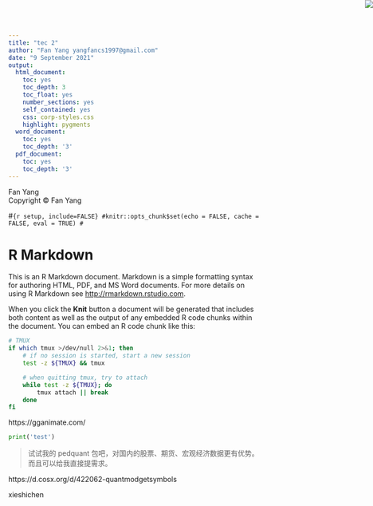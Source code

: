 ```yaml
---
title: "tec 2"
author: "Fan Yang yangfancs1997@gmail.com"
date: "9 September 2021"
output:
  html_document:
    toc: yes
    toc_depth: 3
    toc_float: yes
    number_sections: yes
    self_contained: yes
    css: corp-styles.css
    highlight: pygments
  word_document:
    toc: yes
    toc_depth: '3'
  pdf_document:
    toc: yes
    toc_depth: '3'
---
```


<img src="logo.JPG" style="position:absolute;top:0px;right:0px;" />
<div class="watermark">Fan Yang</div>

<div class="footer">Copyright &copy; Fan Yang </div>


#```{r setup, include=FALSE}
#knitr::opts_chunk$set(echo = FALSE, cache = FALSE, eval = TRUE)
#```

# R Markdown

This is an R Markdown document. Markdown is a simple formatting syntax for authoring HTML, PDF, and MS Word documents. For more details on using R Markdown see <http://rmarkdown.rstudio.com>.

When you click the **Knit** button a document will be generated that includes both content as well as the output of any embedded R code chunks within the document. You can embed an R code chunk like this:

```bash
# TMUX
if which tmux >/dev/null 2>&1; then
    # if no session is started, start a new session
    test -z ${TMUX} && tmux

    # when quitting tmux, try to attach
    while test -z ${TMUX}; do
        tmux attach || break
    done
fi
```
https://gganimate.com/
```python
print('test')
```
> 试试我的 pedquant 包吧，对国内的股票、期货、宏观经济数据更有优势。而且可以给我直接提需求。

https://d.cosx.org/d/422062-quantmodgetsymbols

xieshichen

